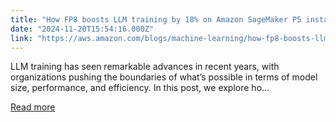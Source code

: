 ```yaml
---
title: "How FP8 boosts LLM training by 18% on Amazon SageMaker P5 instances"
date: "2024-11-20T15:54:16.000Z"
link: "https://aws.amazon.com/blogs/machine-learning/how-fp8-boosts-llm-training-by-18-on-amazon-sagemaker-p5-instances/"
---
```


LLM training has seen remarkable advances in recent years, with organizations pushing the boundaries of what’s possible in terms of model size, performance, and efficiency. In this post, we explore ho...

[Read more](https://aws.amazon.com/blogs/machine-learning/how-fp8-boosts-llm-training-by-18-on-amazon-sagemaker-p5-instances/)
